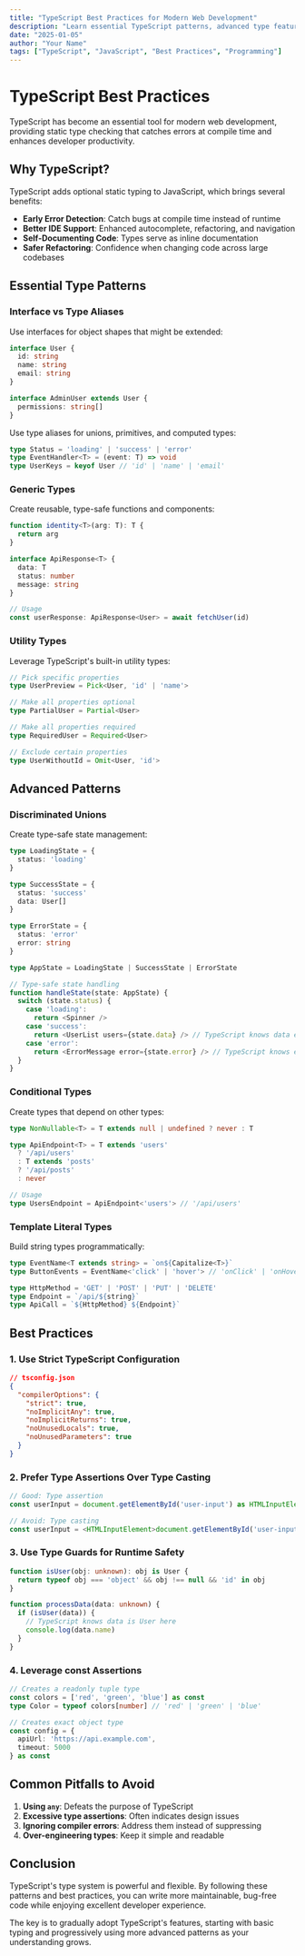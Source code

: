 ```yaml
---
title: "TypeScript Best Practices for Modern Web Development"
description: "Learn essential TypeScript patterns, advanced type features, and best practices to write more maintainable and bug-free code."
date: "2025-01-05"
author: "Your Name"
tags: ["TypeScript", "JavaScript", "Best Practices", "Programming"]
---
```


# TypeScript Best Practices

TypeScript has become an essential tool for modern web development, providing static type checking that catches errors at compile time and enhances developer productivity.

## Why TypeScript?

TypeScript adds optional static typing to JavaScript, which brings several benefits:

- **Early Error Detection**: Catch bugs at compile time instead of runtime
- **Better IDE Support**: Enhanced autocomplete, refactoring, and navigation
- **Self-Documenting Code**: Types serve as inline documentation
- **Safer Refactoring**: Confidence when changing code across large codebases

## Essential Type Patterns

### Interface vs Type Aliases

Use interfaces for object shapes that might be extended:

```typescript
interface User {
  id: string
  name: string
  email: string
}

interface AdminUser extends User {
  permissions: string[]
}
```

Use type aliases for unions, primitives, and computed types:

```typescript
type Status = 'loading' | 'success' | 'error'
type EventHandler<T> = (event: T) => void
type UserKeys = keyof User // 'id' | 'name' | 'email'
```

### Generic Types

Create reusable, type-safe functions and components:

```typescript
function identity<T>(arg: T): T {
  return arg
}

interface ApiResponse<T> {
  data: T
  status: number
  message: string
}

// Usage
const userResponse: ApiResponse<User> = await fetchUser(id)
```

### Utility Types

Leverage TypeScript's built-in utility types:

```typescript
// Pick specific properties
type UserPreview = Pick<User, 'id' | 'name'>

// Make all properties optional
type PartialUser = Partial<User>

// Make all properties required
type RequiredUser = Required<User>

// Exclude certain properties
type UserWithoutId = Omit<User, 'id'>
```

## Advanced Patterns

### Discriminated Unions

Create type-safe state management:

```typescript
type LoadingState = {
  status: 'loading'
}

type SuccessState = {
  status: 'success'
  data: User[]
}

type ErrorState = {
  status: 'error'
  error: string
}

type AppState = LoadingState | SuccessState | ErrorState

// Type-safe state handling
function handleState(state: AppState) {
  switch (state.status) {
    case 'loading':
      return <Spinner />
    case 'success':
      return <UserList users={state.data} /> // TypeScript knows data exists
    case 'error':
      return <ErrorMessage error={state.error} /> // TypeScript knows error exists
  }
}
```

### Conditional Types

Create types that depend on other types:

```typescript
type NonNullable<T> = T extends null | undefined ? never : T

type ApiEndpoint<T> = T extends 'users' 
  ? '/api/users'
  : T extends 'posts'
  ? '/api/posts'
  : never

// Usage
type UsersEndpoint = ApiEndpoint<'users'> // '/api/users'
```

### Template Literal Types

Build string types programmatically:

```typescript
type EventName<T extends string> = `on${Capitalize<T>}`
type ButtonEvents = EventName<'click' | 'hover'> // 'onClick' | 'onHover'

type HttpMethod = 'GET' | 'POST' | 'PUT' | 'DELETE'
type Endpoint = `/api/${string}`
type ApiCall = `${HttpMethod} ${Endpoint}`
```

## Best Practices

### 1. Use Strict TypeScript Configuration

```json
// tsconfig.json
{
  "compilerOptions": {
    "strict": true,
    "noImplicitAny": true,
    "noImplicitReturns": true,
    "noUnusedLocals": true,
    "noUnusedParameters": true
  }
}
```

### 2. Prefer Type Assertions Over Type Casting

```typescript
// Good: Type assertion
const userInput = document.getElementById('user-input') as HTMLInputElement

// Avoid: Type casting
const userInput = <HTMLInputElement>document.getElementById('user-input')
```

### 3. Use Type Guards for Runtime Safety

```typescript
function isUser(obj: unknown): obj is User {
  return typeof obj === 'object' && obj !== null && 'id' in obj
}

function processData(data: unknown) {
  if (isUser(data)) {
    // TypeScript knows data is User here
    console.log(data.name)
  }
}
```

### 4. Leverage const Assertions

```typescript
// Creates a readonly tuple type
const colors = ['red', 'green', 'blue'] as const
type Color = typeof colors[number] // 'red' | 'green' | 'blue'

// Creates exact object type
const config = {
  apiUrl: 'https://api.example.com',
  timeout: 5000
} as const
```

## Common Pitfalls to Avoid

1. **Using `any`**: Defeats the purpose of TypeScript
2. **Excessive type assertions**: Often indicates design issues
3. **Ignoring compiler errors**: Address them instead of suppressing
4. **Over-engineering types**: Keep it simple and readable

## Conclusion

TypeScript's type system is powerful and flexible. By following these patterns and best practices, you can write more maintainable, bug-free code while enjoying excellent developer experience.

The key is to gradually adopt TypeScript's features, starting with basic typing and progressively using more advanced patterns as your understanding grows.
